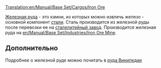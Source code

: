 [[Translation:en/Manual/Base Set/Cargos/Iron Ore]]
{{ru/Перевод|en/Manual/Base Set/Cargos/Iron Ore|90}}

{{ru/Manual/Base Set/Cargos/Груз|груз=Железная руда
|изображение=en/Manual/Base Set/Cargos/IronOre.png
|производит=[[en/Manual/Base Set/Industries/Iron Ore Mine]]
|принимает=[[en/Manual/Base Set/Industries/Steel Mill|сталелитейный завод]]
}}
[[ru/Manual/Base Set/Cargos/Железная руда|Железная руда]] - это камни, из которых можно извлечь железо - основной компонент [[en/Manual/Base Set/Cargos/Steel|стали]].
Сталь производится из железной руды после перевозки ее на [[en/Manual/Base Set/Industries/Steel Mill|сталелитейный завод]]. 
Производится железная руда на [[en/Manual/Base Set/Industries/Iron Ore Mine]].

==Дополнительно==
Подробнее о железной руде можно почитать в [https://www.wikipedia.org/wiki/ru:Железная руда Википедии]